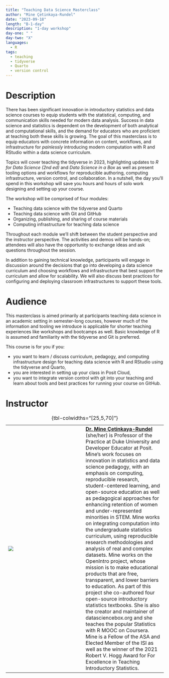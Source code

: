 ```yaml
---
title: "Teaching Data Science Masterclass"
author: "Mine Çetinkaya-Rundel"
date: "2023-09-18"
length: "B-1-day"
description: "1-day workshop"
day-one: " "
day-two: "X"
languages:
  - R
tags:
  - teaching
  - tidyverse
  - Quarto
  - version control
---
```


# Description

There has been significant innovation in introductory statistics and data science courses to equip students with the statistical, computing, and communication skills needed for modern data analysis.
Success in data science and statistics is dependent on the development of both analytical and computational skills, and the demand for educators who are proficient at teaching both these skills is growing.
The goal of this masterclass is to equip educators with concrete information on content, workflows, and infrastructure for *painlessly* introducing modern computation with R and RStudio within a data science curriculum.

Topics will cover teaching the tidyverse in 2023, highlighting updates to *R for Data Science (2nd ed)* and *Data Science in a Box* as well as present tooling options and workflows for reproducible authoring, computing infrastructure, version control, and collaboration.
In a nutshell, the day you'll spend in this workshop will save you hours and hours of solo work designing and setting up your course.

The workshop will be comprised of four modules:

-   Teaching data science with the tidyverse and Quarto
-   Teaching data science with Git and GitHub
-   Organizing, publishing, and sharing of course materials
-   Computing infrastructure for teaching data science

Throughout each module we'll shift between the student perspective and the instructor perspective.
The activities and demos will be hands-on; attendees will also have the opportunity to exchange ideas and ask questions throughout the session.

In addition to gaining technical knowledge, participants will engage in discussion around the decisions that go into developing a data science curriculum and choosing workflows and infrastructure that best support the curriculum and allow for scalability.
We will also discuss best practices for configuring and deploying classroom infrastructures to support these tools.

# Audience

This masterclass is aimed primarily at participants teaching data science in an academic setting in semester-long courses, however much of the information and tooling we introduce is applicable for shorter teaching experiences like workshops and bootcamps as well.
Basic knowledge of R is assumed and familiarity with the tidyverse and Git is preferred.

This course is for you if you:

-   you want to learn / discuss curriculum, pedagogy, and computing infrastructure design for teaching data science with R and RStudio using the tidyverse and Quarto,
-   you are interested in setting up your class in Posit Cloud,
-   you want to integrate version control with git into your teaching and learn about tools and best practices for running your course on GitHub.

# Instructor

|                                |     |                                                                                                                                                                                                                                                                                                                                                                                                                                                                                                                                                                                                                                                                                                                                                                                                                                                                                                                                                                                                                                                                                                                                                                               |
|------------------|------------------|-------------------------------------|
| ![](mine-cetinkaya-rundel.jpg) |     | [**Dr. Mine Çetinkaya-Rundel**](http://mine-cr.com/) (she/her) is Professor of the Practice at Duke University and Developer Educator at Posit. Mine's work focuses on innovation in statistics and data science pedagogy, with an emphasis on computing, reproducible research, student-centered learning, and open-source education as well as pedagogical approaches for enhancing retention of women and under-represented minorities in STEM. Mine works on integrating computation into the undergraduate statistics curriculum, using reproducible research methodologies and analysis of real and complex datasets. Mine works on the OpenIntro project, whose mission is to make educational products that are free, transparent, and lower barriers to education. As part of this project she co-authored four open-source introductory statistics textbooks. She is also the creator and maintainer of datasciencebox.org and she teaches the popular Statistics with R MOOC on Coursera. Mine is a Fellow of the ASA and Elected Member of the ISI as well as the winner of the 2021 Robert V. Hogg Award for For Excellence in Teaching Introductory Statistics. |

: {tbl-colwidths="\[25,5,70\]"}
